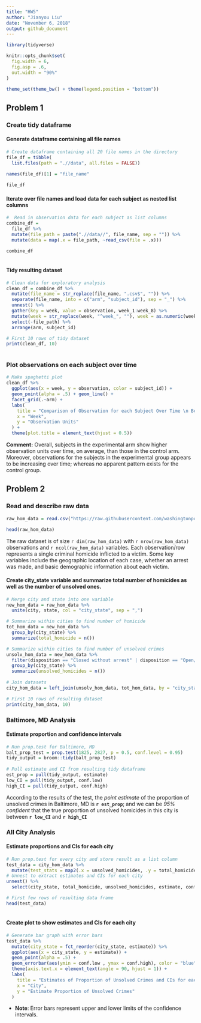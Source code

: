 ```yaml
---
title: "HW5"
author: "Jianyou Liu"
date: "November 6, 2018"
output: github_document
---
```


```r
library(tidyverse)

knitr::opts_chunk$set(
  fig.width = 6,
  fig.asp = .6,
  out.width = "90%"
)

theme_set(theme_bw() + theme(legend.position = "bottom"))


```
## Problem 1
### Create tidy dataframe

#### Generate dataframe containing all file names

```r
# Create dataframe containing all 20 file names in the directory
file_df = tibble(
  list.files(path = ".//data", all.files = FALSE)) 
  
names(file_df)[1] = "file_name"

file_df
```

#### Iterate over file names and load data for each subject as nested list columns

```r
#  Read in observation data for each subject as list columns
combine_df = 
  file_df %>%
  mutate(file_path = paste(".//data//", file_name, sep = "")) %>% 
  mutate(data = map(.x = file_path, ~read_csv(file = .x)))

combine_df
  
```
#### Tidy resulting dataset

```r
# Clean data for exploratory analysis
clean_df = combine_df %>% 
  mutate(file_name = str_replace(file_name, ".csv$", "")) %>% 
  separate(file_name, into = c("arm", "subject_id"), sep = "_") %>% 
  unnest() %>% 
  gather(key = week, value = observation, week_1:week_8) %>% 
  mutate(week = str_replace(week, "^week_", ""), week = as.numeric(week)) %>% 
  select(-file_path) %>% 
  arrange(arm, subject_id)

# First 10 rows of tidy dataset
print(clean_df, 10)
  
```
### Plot observations on each subject over time
```r
# Make spaghetti plot
clean_df %>% 
  ggplot(aes(x = week, y = observation, color = subject_id)) +
  geom_point(alpha = .5) + geom_line() +
  facet_grid(.~arm) +
  labs(
    title = "Comparison of Observation for each Subject Over Time \n Between Control and Experimental Group",
    x = "Week",
    y = "Observation Units"
  ) +
  theme(plot.title = element_text(hjust = 0.5))
```

**Comment:** Overall, subjects in the experimental arm show higher observation units over time, on average, than those in the control arm. Moreover, observations for the subjects in the experimental group appears to be increasing over time; whereas no apparent pattern exists for the control group.

## Problem 2
### Read and describe raw data

```r
raw_hom_data = read.csv("https://raw.githubusercontent.com/washingtonpost/data-homicides/master/homicide-data.csv")

head(raw_hom_data)
```
The raw dataset is of size `r dim(raw_hom_data)` with `r nrow(raw_hom_data)` observations and `r ncol(raw_hom_data)` variables. Each observation/row represents a single criminal homicide inflicted to a victim. Some key variables include the geographic location of each case, whether an arrest was made, and basic demographic information about each victim.

#### Create city_state variable and summarize total number of homicides as well as the number of unsolved ones.

```r
# Merge city and state into one variable
new_hom_data = raw_hom_data %>% 
  unite(city, state, col = "city_state", sep = ",")

# Summarize within cities to find number of homicide 
tot_hom_data = new_hom_data %>% 
  group_by(city_state) %>% 
  summarize(total_homicide = n())

# Summarize within cities to find number of unsolved crimes
unsolv_hom_data = new_hom_data %>% 
  filter(disposition == "Closed without arrest" | disposition == "Open/No arrest") %>% 
  group_by(city_state) %>% 
  summarize(unsolved_homicides = n())
  
# Join datasets
city_hom_data = left_join(unsolv_hom_data, tot_hom_data, by = "city_state")

# First 10 rows of resulting dataset
print(city_hom_data, 10)

```
### Baltimore, MD Analysis
#### Estimate proportion and confidence intervals

```r
# Run prop.test for Baltimore, MD
balt_prop_test = prop.test(1825, 2827, p = 0.5, conf.level = 0.95)
tidy_output = broom::tidy(balt_prop_test)
 
# Pull estimate and CI from resulting tidy dataframe
est_prop = pull(tidy_output, estimate)
low_CI = pull(tidy_output, conf.low)
high_CI = pull(tidy_output, conf.high)

```
According to the results of the test, the *point estimate* of the proportion of unsolved crimes in Baltimore, MD is **`r est_prop`**; and we can be *95% confident* that the true proportion of unsolved homicides in this city is between **`r low_CI`** and **`r high_CI`**

### All City Analysis
#### Estimate proportions and CIs for each city

```r
# Run prop.test for every city and store result as a list column
test_data = city_hom_data %>% 
  mutate(test_stats = map2(.x = unsolved_homicides, .y = total_homicide, ~prop.test(x = .x, n= .y) %>% broom::tidy())) %>% 
# Unnest to extract estimates and CIs for each city
unnest() %>% 
  select(city_state, total_homicide, unsolved_homicides, estimate, conf.low, conf.high)

# First few rows of resulting data frame
head(test_data)
  
```

#### Create plot to show estimates and CIs for each city
```r
# Generate bar graph with error bars
test_data %>% 
  mutate(city_state = fct_reorder(city_state, estimate)) %>% 
  ggplot(aes(x = city_state, y = estimate)) +
  geom_point(alpha = .5) +
  geom_errorbar(aes(ymin = conf.low , ymax = conf.high), color = "blue") +
  theme(axis.text.x = element_text(angle = 90, hjust = 1)) +
  labs(
    title = "Estimates of Proportion of Unsolved Crimes and CIs for each City",
    x = "City",
    y = "Estimate Proportion of Unsolved Crimes"
  )

```
*   **Note**: Error bars represent upper and lower limits of the confidence intervals.

